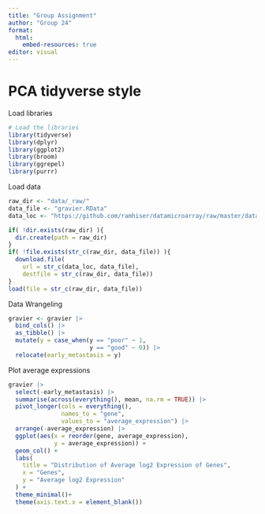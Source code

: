 ```yaml
---
title: "Group Assignment"
author: "Group 24"
format:
  html:
    embed-resources: true
editor: visual
---
```


# PCA tidyverse style

Load libraries

```r
# Load the libraries
library(tidyverse)
library(dplyr)
library(ggplot2)
library(broom)
library(ggrepel)
library(purrr)
```

Load data

```r
raw_dir <- "data/_raw/"
data_file <- "gravier.RData"
data_loc <- "https://github.com/ramhiser/datamicroarray/raw/master/data/"

if( !dir.exists(raw_dir) ){
  dir.create(path = raw_dir)
}
if( !file.exists(str_c(raw_dir, data_file)) ){
  download.file(
    url = str_c(data_loc, data_file),
    destfile = str_c(raw_dir, data_file))
}
load(file = str_c(raw_dir, data_file))
```

Data Wrangeling
```r
gravier <- gravier |>
  bind_cols() |>
  as_tibble() |> 
  mutate(y = case_when(y == "poor" ~ 1,
                       y == "good" ~ 0)) |> 
  relocate(early_metastasis = y)

```

Plot average expressions
```r
gravier |>
  select(-early_metastasis) |>
  summarise(across(everything(), mean, na.rm = TRUE)) |>
  pivot_longer(cols = everything(),
               names_to = "gene",
               values_to = "average_expression") |> 
  arrange(-average_expression) |>
  ggplot(aes(x = reorder(gene, average_expression), 
             y = average_expression)) + 
  geom_col() +
  labs(
    title = "Distribution of Average log2 Expression of Genes",
    x = "Genes",
    y = "Average log2 Expression"
  ) +
  theme_minimal()+
  theme(axis.text.x = element_blank())
```
